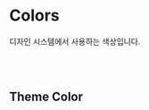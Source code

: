 
<Meta title="Example/Colors" />

# Colors

디자인 시스템에서 사용하는 색상입니다.

<br />
<br />

## Theme Color

<ColorPalette>
  <ColorItem
    title="theme.color.greenA"
    subtitle="greenA"
    colors={{
      greenA: "#34E0A1",
    }}
  />
  <ColorItem
    title="theme.color.greenB"
    subtitle="greenB"
    colors={{
      greenB: "#2FCA91",
    }}
  />
  <ColorItem
    title="theme.color.greenC"
    subtitle="greenC"
    colors={{
      greenC: "#2AB381",
    }}
  />
  <ColorItem
    title="theme.color.blueA"
    subtitle="blueA"
    colors={{
      blueA: "#26225F",
    }}
  />
  <ColorItem
    title="theme.color.blackA"
    subtitle="blackA"
    colors={{
      blackA: "#101010",
    }}
  />
  <ColorItem
    title="theme.color.grayA"
    subtitle="grayA"
    colors={{
      grayA: "#F8F8F8",
    }}
  />
  <ColorItem
    title="theme.color.grayB"
    subtitle="grayB"
    colors={{
      grayB: "#4A4863",
    }}
  />
</ColorPalette>

